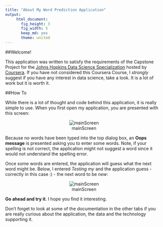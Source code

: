 ```yaml
---
title: "About My Word Prediction Application"
output: 
     html_document:
       fig_height: 3
       fig_width: 5
       keep_md: yes
       theme: united
---
```


##Welcome!

This application was written to satisfy the requirements of the Capstone Project for the [Johns Hopkins Data Science Specialization](http://www.coursera.org/specializations/jhu-data-science) hosted by [Coursera](http://www.coursera.org).  If you have not considered this Coursera Course, I *strongly* suggest if you have any interest in data science, take a look.  It is a lot of work but it is worth it.

##How To

While there is a lot of thought and code behind this application, it is really simple to use.  When you first open my application, you are presented with this screen:

<center>![mainScreen](../www/oops1.PNG)</center>

Because no words have been typed into the top dialog box, an **Oops message** is presented asking you to enter some words.  Note, if your spelling is not correct, the application might not suggest a word since it would not understand the spelling error.

Once some words are entered, the application will guess what the next word might be.  Below, I entered *Testing my* and the application guess - correctly in this case :) - the next word to be *new*:

<center>![mainScreen](../www/oops2.PNG)</center>



**Go ahead and try it**.  I hope you find it interesting.

Don't forget to look at some of the documentation in the other tabs if you are really curious about the application, the data and the technology supporting it.
